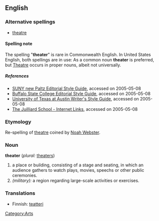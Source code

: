 ==English==
===Alternative spellings===
*[[theatre]]
====Spelling note====
The spelling "'''theater'''" is rare in Commonwealth English.  In United States English, both spellings are in use:  As a common noun '''theater''' is preferred, but [[Theatre]] occurs in proper nouns, albeit not universally.
=====References=====
* [http://www.newpaltz.edu./styleguide/editorial/t.html SUNY new Paltz Editorial Style Guide], accessed on 2005-05-08
* [http://www.buffalostate.edu./collegerelations/x593.xml Buffalo State College Editorial Style Guide], accessed on 2005-05-08
* [http://www.utexas.edu./visualguidelines/tricky.html University of Texas at Austin Writer's Style Guide], accessed on 2005-05-08
* [http://juilliard.edu./libraryarchives/internet.html The Juilliard School - Internet Links], accessed on 2005-05-08
===Etymology===
Re-spelling of [[theatre]] coined by [[w:Noah Webster|Noah Webster]].
===Noun===
'''theater'''  (''plural:'' [[theaters]])
#a place or building, consisting of a stage and seating, in which an audience gathers to watch plays, movies, speechs or other public ceremonies.
#''(military):'' a region regarding large-scale activities or exercises.

===Translations===
* Finnish: [[teatteri]]

[[Category:Arts]]